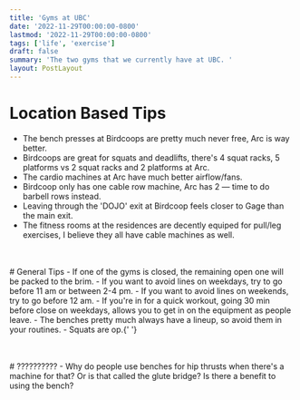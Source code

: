 ```yaml
---
title: 'Gyms at UBC'
date: '2022-11-29T00:00:00-0800'
lastmod: '2022-11-29T00:00:00-0800'
tags: ['life', 'exercise']
draft: false
summary: 'The two gyms that we currently have at UBC. '
layout: PostLayout
---
```


# Location Based Tips

- The bench presses at Birdcoops are pretty much never free, Arc is way better.
- Birdcoops are great for squats and deadlifts, there's 4 squat racks, 5 platforms vs 2 squat racks and 2 platforms at Arc.
- The cardio machines at Arc have much better airflow/fans.
- Birdcoop only has one cable row machine, Arc has 2 &mdash; time to do barbell rows instead.
- Leaving through the 'DOJO' exit at Birdcoop feels closer to Gage than the main exit.
- The fitness rooms at the residences are decently equiped for pull/leg exercises, I believe they all have cable machines as well.

<br></br># General Tips - If one of the gyms is closed, the remaining open one will be packed to the
brim. - If you want to avoid lines on weekdays, try to go before 11 am or between 2-4 pm. - If you
want to avoid lines on weekends, try to go before 12 am. - If you're in for a quick workout, going
30 min before close on weekdays, allows you to get in on the equipment as people leave. - The
benches pretty much always have a lineup, so avoid them in your routines. - Squats are op.{' '}

<br></br># ?????????? - Why do people use benches for hip thrusts when there's a machine for that?
Or is that called the glute bridge? Is there a benefit to using the bench?
